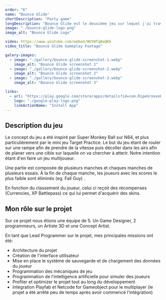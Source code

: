 ```yaml
---
order: "6"
name: "Bounce Glide"
shortDescription: "Party game"
longDescription: "Bounce Glide est le deuxième jeu sur lequel j'ai travaillé chez Ripe Groove Labs, également développé sous Unity. Le but du projet était de créer un jeu fun et multijoueur intégrant la technologie blockchain. Le projet fût arrêté faute de résultats satisfaisants lors des phases de test."
image: "./bounce-glide-logo.png"
image_alt: "Bounce Glide Logo"

video: https://www.youtube.com/embed/WUtWfqBaQKk
video_title: "Bounce Glide Gameplay Footage"

galery-images:
  - image: "./gallery/bounce-glide-screenshot-1.webp"
    image_alt: "Bounce Glide screenshot 1"
  - image: "./gallery/bounce-glide-screenshot-2.webp"
    image_alt: "Bounce Glide screenshot 2"
  - image: "./gallery/bounce-glide-screenshot-3.webp"
    image_alt: "Bounce Glide screenshot 3"

links:
  - url: "https://play.google.com/store/apps/details?id=com.RipeGrooveLabs.TargetPractice&hl=en&gl=US"
    logo: "./google-play-logo.png"
    linkActionName: "Install App"
---
```


## Description du jeu

Le concept du jeu a été inspiré par Super Monkey Ball sur N64, et plus particulièrement par le mini jeu Target Practice. Le but du jeu étant de rouler sur une rampe afin de prendre de la vitesse puis décoller dans les airs afin de planer vers une cible sur laquelle on va chercher à atterir. Notre intention étant d'en faire un jeu multijoueur.

Une partie est composée de plusieurs manches et chaques manches de plusieurs essais. À la fin de chaque manche, les joueurs avec les scores le plus faible sont éliminés (eg. Fall Guy) .

En fonction du classement du joueur, celui ci reçoit des récompenses (Currencies, XP Battlepass) ce qui lui permet d'acquérir des skins.

## Mon rôle sur le projet

Sur ce projet nous étions une équipe de 5. Un Game Designer, 2 programmeurs, un Artiste 3D et une Concept Artist.

En tant que Lead Programmer sur le projet, mes principales missions ont été:
- Architecture du projet
- Création de l'interface utilisateur
- Mise en place le système de sauvegarde et de chargement des données du joueur
- Programmation des mécaniques de jeu
- Programmation de l'intelligence artificielle pour simuler des joueurs
- Profiler et optimizer le projet tout au long du développement
- Intégration Playfab et Netcode for Gameobject pour le multiplayer (le projet a été arrêté peu de temps après avoir commencé l'intégration)